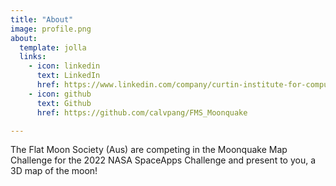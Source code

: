 ```yaml
---
title: "About"
image: profile.png
about:
  template: jolla
  links:
    - icon: linkedin
      text: LinkedIn
      href: https://www.linkedin.com/company/curtin-institute-for-computation/mycompany/
    - icon: github
      text: Github
      href: https://github.com/calvpang/FMS_Moonquake

---
```


The Flat Moon Society (Aus) are competing in the Moonquake Map Challenge for the 2022 NASA SpaceApps Challenge and present to you, a 3D map of the moon!
